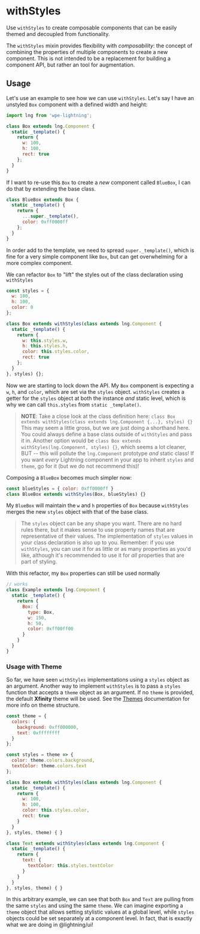 
# withStyles

Use `withStyles` to create composable components that can be easily themed and decoupled from functionality.

The `withStyles` mixin provides flexibility with _composability_: the concept of combining the properties of multiple components to create a new component. This is not intended to be a replacement for building a component API, but rather an tool for augmentation.

<Canvas>
  <Story id="mixins-withstyles--basic" />
</Canvas>

## Usage

Let's use an example to see how we can use `withStyles`. Let's say I have an unstyled `Box` component with a defined width and height:

```js
import lng from 'wpe-lightning';

class Box extends lng.Component {
  static _template() {
    return {
      w: 100,
      h: 100,
      rect: true
    };
  }
}
```

If I want to re-use this `Box` to create a _new_ component called `BlueBox`, I can do that by extending the base class.

```js
class BlueBox extends Box {
  static _template() {
    return {
      ...super._template(),
      color: 0xff0000ff
    };
  }
}
```

In order add to the template, we need to spread `super._template()`, which is fine for a very simple component like `Box`, but can get overwhelming for a more complex component.

We can refactor `Box` to "lift" the styles out of the class declaration using `withStyles`

```js
const styles = {
  w: 100,
  h: 100,
  color: 0
};

class Box extends withStyles(class extends lng.Component {
  static _template() {
    return {
      w: this.styles.w,
      h: this.styles.h,
      color: this.styles.color,
      rect: true
    };
  }
}, styles) {};
```

Now we are starting to lock down the API. My `Box` component is expecting a `w`, `h`, and `color`, which are set via the `styles` object. `withStyles` creates a getter for the `styles` object at both the instance _and_ static level, which is why we can call `this.styles` from `static _template()`.

> **NOTE**: Take a close look at the class definition here:
> `class Box extends withStyles(class extends lng.Component {...}, styles) {}`
> This may seem a little gross, but we are just doing a shorthand here. You could always define a base class outside of `withStyles` and pass it in. Another option would be `class Box extends withStyles(lng.Component, styles) {}`, which seems a lot cleaner, BUT -- this will pollute the `lng.Component` prototype _and_ static class! If you want _every_ Lightning component in your app to inherit `styles` and `theme`, go for it (but we do not recommend this)!

Composing a `BlueBox` becomes much simpler now:

```js
const blueStyles = { color: 0xff0000ff }
class BlueBox extends withStyles(Box, blueStyles) {}
```

My `BlueBox` will maintain the `w` and `h` properties of `Box` because `withStyles` merges the new `styles` object with that of the base class.

> The `styles` object can be any shape you want. There are no hard rules there, but it makes sense to use property names that are representative of their values. The implementation of `styles` values in your class declaration is also up to you. Remember: if you use `withStyles`, you can use it for as little or as many properties as you'd like, although it's recommended to use it for _all_ properties that are part of styling.

With this refactor, my `Box` properties can still be used normally

```js
// works
class Example extends lng.Component {
  static _template() {
    return {
      Box: {
        type: Box,
        w: 150,
        h: 50,
        color: 0xff00ff00
      }
    }
  }
}
```

### Usage with Theme

<Canvas>
  <Story id="mixins-withstyles--with-theme" />
</Canvas>

So far, we have seen `withStyles` implementations using a `styles` object as an argument. Another way to implement `withStyles` is to pass a `styles` function that accepts a `theme` object as an argument. If no `theme` is provided, the default **Xfinity** theme will be used. See the [Themes](?path=/docs/styles-themes--page) documentation for more info on theme structure.

```js
const theme = {
  colors: {
    background: 0xff000000,
    text: 0xffffffff
  }
};

const styles = theme => {
  color: theme.colors.background,
  textColor: theme.colors.text
};

class Box extends withStyles(class extends lng.Component {
  static _template() {
    return {
      w: 100,
      h: 100,
      color: this.styles.color,
      rect: true
    }
  }
}, styles, theme) { }

class Text extends withStyles(class extends lng.Component {
  static _template() {
    return {
      text: {
        textColor: this.styles.textColor
      }
    }
  }
}, styles, theme) { }
```

In this arbitrary example, we can see that both `Box` and `Text` are pulling from the same `styles` and using the same `theme`. We can imagine exporting a `theme` object that allows setting stylistic values at a global level, while `styles` objects could be set separately at a component level. In fact, that is exactly what we are doing in @lightning/ui!

